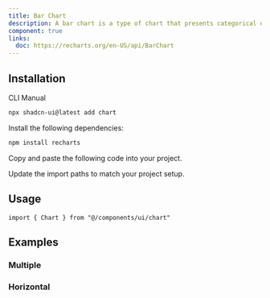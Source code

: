 ```yaml
---
title: Bar Chart
description: A bar chart is a type of chart that presents categorical data with rectangular bars with lengths proportional to the values that they represent.
component: true
links:
  doc: https://recharts.org/en-US/api/BarChart
---
```


<ComponentPreview name="bar-chart-demo" className="[&_.preview]:p-8" />

## Installation

<Tabs defaultValue="cli">

<TabsList>
  <TabsTrigger value="cli">CLI</TabsTrigger>
  <TabsTrigger value="manual">Manual</TabsTrigger>
</TabsList>
<TabsContent value="cli">

```bash
npx shadcn-ui@latest add chart
```

</TabsContent>

<TabsContent value="manual">

<Steps>

<Step>Install the following dependencies:</Step>

```bash
npm install recharts
```

<Step>Copy and paste the following code into your project.</Step>

<ComponentSource name="chart" />

<Step>Update the import paths to match your project setup.</Step>

</Steps>

</TabsContent>

</Tabs>

## Usage

```tsx
import { Chart } from "@/components/ui/chart"
```

## Examples

### Multiple

<ComponentPreview
  name="bar-chart-multiple"
  className="[&_.preview]:p-12 [&_.preview]:border-t"
/>

### Horizontal

<ComponentPreview
  name="bar-chart-horizontal"
  className="[&_.preview]:p-12 [&_.preview]:border-t"
/>
